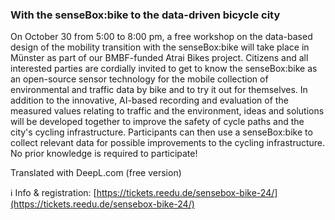 ### With the senseBox:bike to the data-driven bicycle city

On October 30 from 5:00 to 8:00 pm, a free workshop on the data-based design of the mobility transition with the senseBox:bike will take place in Münster as part of our BMBF-funded Atrai Bikes project. Citizens and all interested parties are cordially invited to get to know the senseBox:bike as an open-source sensor technology for the mobile collection of environmental and traffic data by bike and to try it out for themselves. In addition to the innovative, AI-based recording and evaluation of the measured values relating to traffic and the environment, ideas and solutions will be developed together to improve the safety of cycle paths and the city's cycling infrastructure. Participants can then use a senseBox:bike to collect relevant data for possible improvements to the cycling infrastructure. No prior knowledge is required to participate!

Translated with DeepL.com (free version)

ℹ️ Info & registration: [https://tickets.reedu.de/sensebox-bike-24/](https://tickets.reedu.de/sensebox-bike-24/)
